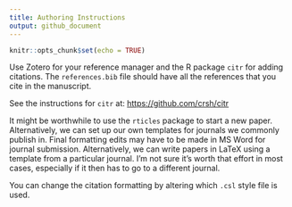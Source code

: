 ```yaml
---
title: Authoring Instructions
output: github_document
---
```


<!-- README.md is generated from README.Rmd. Please edit the .Rmd file -->

```r
knitr::opts_chunk$set(echo = TRUE)
```

Use Zotero for your reference manager and the R package `citr` for adding citations. The `references.bib` file should have all the references that you cite in the manuscript.

See the instructions for `citr` at: [https://github.com/crsh/citr](https://github.com/crsh/citr)

It might be worthwhile to use the `rticles` package to start a new paper. Alternatively, we can set up our own templates for journals we commonly publish in. Final formatting edits may have to be made in MS Word for journal submission. Alternatively, we can write papers in LaTeX using a template from a particular journal. I'm not sure it's worth that effort in most cases, especially if it then has to go to a different journal.

You can change the citation formatting by altering which `.csl` style file is used.
